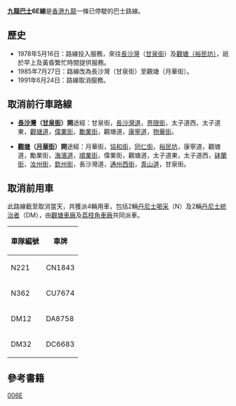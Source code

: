 {{公共汽車路線資訊
|路線名稱=九龍巴士6E線 
|外文名稱=KMB Route 6E
|代表圖像=
|圖像尺寸=
|代表圖像二=
|圖像尺寸二=
|經營者=九龍巴士
|所屬車廠=[[九巴觀塘車廠|觀塘車廠]]（K）<BR> [[荔枝角車廠|荔枝角車廠]]（L）
|路線用車=[[丹尼士喝采|丹尼士喝采]]<BR>[[丹尼士統治者|丹尼士統治者]]
|路綫資訊=
|起點站=[[長沙灣|長沙灣]]（甘泉街）
|途經地點=[[牛頭角|牛頭角]]，[[九龍灣|九龍灣]]，[[新蒲崗|新蒲崗]]，[[九龍城|九龍城]]，[[深水埗|深水埗]]
|去程途經地點=
|回程途經地點=
|終點站=[[觀塘（月華街）巴士總站|觀塘（月華街）]]
|路線性質=
|全程行駛里程=
|單程行駛里程=
|全程行車時間=
|單程行車時間=
|服務時間=
|起點站服務時間=06:45-09:25、15:35-19:45
|終點站服務時間=06:45-09:25、15:35-19:45
|班次頻率=20-25分鐘
|全程收費=$2.3
|分段收費站點=
|去程分段收費站點=
|回程分段收費站點=
|服務時間以外替代路線=
|主要競爭交通=
|備註=
}}

'''[[九龍巴士|九龍巴士]]6E線'''是[[香港|香港]][[九龍|九龍]]一條已停駛的巴士路線。

==歷史==
*1978年5月16日：路線投入服務，來往[[長沙灣|長沙灣]]（[[甘泉街|甘泉街]]）及[[觀塘（裕民坊）巴士總站|觀塘（裕民坊）]]，祇於早上及黃昏繁忙時間提供服務。
*1985年7月27日：路線改為長沙灣（甘泉街）至觀塘（月華街）。
*1991年6月24日：路線取消服務。

==取消前行車路線==
*'''[[長沙灣|長沙灣]]（[[甘泉街|甘泉街]]）開'''途經：甘泉街，[[長沙灣道|長沙灣道]]，[[界限街|界限街]]，太子道西，太子道東，[[觀塘道|觀塘道]]，[[偉業街|偉業街]]，[[勵業街|勵業街]]，觀塘道，[[康寧道|康寧道]]，[[物華街|物華街]]。

*'''[[觀塘|觀塘]]（[[月華街|月華街]]）開'''途經：月華街，[[協和街|協和街]]，[[同仁街|同仁街]]，[[裕民坊|裕民坊]]，康寧道，觀塘道，勵業街，[[海濱道|海濱道]]，[[順業街|順業街]]，偉業街，觀塘道，太子道東，太子道西，[[砵蘭街|砵蘭街]]，[[汝州街|汝州街]]，[[欽州街|欽州街]]，長沙灣道，[[通州西街|通州西街]]，[[青山道|青山道]]，甘泉街。

== 取消前用車 ==
此路線截至取消當天，共獲派4輛用車，包括2輛[[丹尼士喝采型|丹尼士喝采]]（N）及2輛[[丹尼士統治者|丹尼士統治者]]（DM），由[[九巴觀塘車廠|觀塘車廠]]及[[九巴荔枝角車廠|荔枝角車廠]]共同派車。
{| class="wikitable mw-collapsible mw-collapsed" style="text-align:center"
!車隊編號
!車牌
|-
|N221
|CN1843
|-
|N362
|CU7674
|-
|DM12
|DA8758
|-
|DM32
|DC6683
|}

==參考書籍==
{{Cite book zh | author = 容偉釗 | title = 二十世紀九龍區巴士路線發展史 | location = 香港 | publisher = BSI（香港）公司 | date = 2001年11月}}

[[Category:已取消九龍巴士路線|006E]]